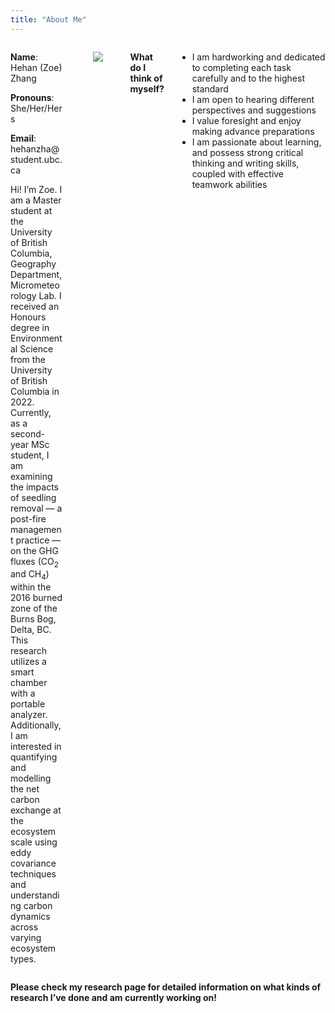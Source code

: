 ```yaml
---
title: "About Me"
---
```


::: columns
::: {.column width="65%"}
**Name**: Hehan (Zoe) Zhang

**Pronouns**: She/Her/Hers

**Email**: hehanzha\@student.ubc.ca

Hi! I'm Zoe. I am a Master student at the University of British Columbia, Geography Department, Micrometeorology Lab. I received an Honours degree in Environmental Science from the University of British Columbia in 2022. Currently, as a second-year MSc student, I am examining the impacts of seedling removal --- a post-fire management practice --- on the GHG fluxes (CO~2~ and CH~4~) within the 2016 burned zone of the Burns Bog, Delta, BC. This research utilizes a smart chamber with a portable analyzer. Additionally, I am interested in quantifying and modelling the net carbon exchange at the ecosystem scale using eddy covariance techniques and understanding carbon dynamics across varying ecosystem types.
:::

::: {.column width="5%"}
:::

::: {.column width="30%"}
![](images/profilePic.jpg)
:::

**What do I think of myself?**

-   I am hardworking and dedicated to completing each task carefully and to the highest standard
-   I am open to hearing different perspectives and suggestions
-   I value foresight and enjoy making advance preparations
-   I am passionate about learning, and possess strong critical thinking and writing skills, coupled with effective teamwork abilities
:::

**Please check my research page for detailed information on what kinds of research I've done and am currently working on!**
